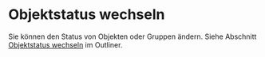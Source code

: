 # Objektstatus wechseln

Sie können den Status von Objekten oder Gruppen ändern.
Siehe Abschnitt [Objektstatus wechseln](./outliner#toggle-object-states) im Outliner.

